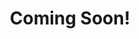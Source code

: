 ---
title: "Coming Soon!"
description: "Please be patient with us as we work hard to bring this to you soon!"
icon: "gear"
---